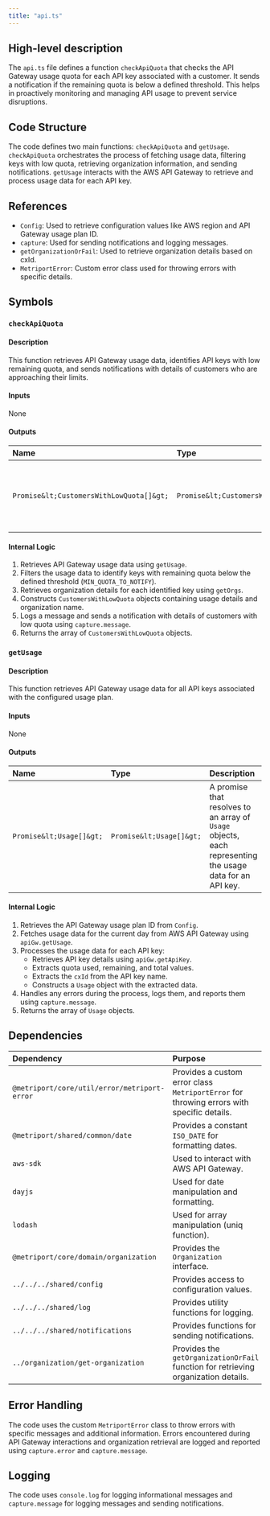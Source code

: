 ```yaml
---
title: "api.ts"
---
```


## High-level description
The `api.ts` file defines a function `checkApiQuota` that checks the API Gateway usage quota for each API key associated with a customer. It sends a notification if the remaining quota is below a defined threshold. This helps in proactively monitoring and managing API usage to prevent service disruptions.

## Code Structure
The code defines two main functions: `checkApiQuota` and `getUsage`. `checkApiQuota` orchestrates the process of fetching usage data, filtering keys with low quota, retrieving organization information, and sending notifications. `getUsage` interacts with the AWS API Gateway to retrieve and process usage data for each API key.

## References
- `Config`: Used to retrieve configuration values like AWS region and API Gateway usage plan ID.
- `capture`: Used for sending notifications and logging messages.
- `getOrganizationOrFail`: Used to retrieve organization details based on cxId.
- `MetriportError`: Custom error class used for throwing errors with specific details.

## Symbols

### `checkApiQuota`
#### Description
This function retrieves API Gateway usage data, identifies API keys with low remaining quota, and sends notifications with details of customers who are approaching their limits.

#### Inputs
None

#### Outputs
| Name | Type | Description |
|:-----|:-----|:------------|
| `Promise&lt;CustomersWithLowQuota[]&gt;` | `Promise&lt;CustomersWithLowQuota[]&gt;` | A promise that resolves to an array of `CustomersWithLowQuota` objects, each representing a customer with low remaining API quota. |

#### Internal Logic
1. Retrieves API Gateway usage data using `getUsage`.
2. Filters the usage data to identify keys with remaining quota below the defined threshold (`MIN_QUOTA_TO_NOTIFY`).
3. Retrieves organization details for each identified key using `getOrgs`.
4. Constructs `CustomersWithLowQuota` objects containing usage details and organization name.
5. Logs a message and sends a notification with details of customers with low quota using `capture.message`.
6. Returns the array of `CustomersWithLowQuota` objects.

### `getUsage`
#### Description
This function retrieves API Gateway usage data for all API keys associated with the configured usage plan.

#### Inputs
None

#### Outputs
| Name | Type | Description |
|:-----|:-----|:------------|
| `Promise&lt;Usage[]&gt;` | `Promise&lt;Usage[]&gt;` | A promise that resolves to an array of `Usage` objects, each representing the usage data for an API key. |

#### Internal Logic
1. Retrieves the API Gateway usage plan ID from `Config`.
2. Fetches usage data for the current day from AWS API Gateway using `apiGw.getUsage`.
3. Processes the usage data for each API key:
    - Retrieves API key details using `apiGw.getApiKey`.
    - Extracts quota used, remaining, and total values.
    - Extracts the `cxId` from the API key name.
    - Constructs a `Usage` object with the extracted data.
4. Handles any errors during the process, logs them, and reports them using `capture.message`.
5. Returns the array of `Usage` objects.

## Dependencies
| Dependency | Purpose |
|:-----------|:--------|
| `@metriport/core/util/error/metriport-error` | Provides a custom error class `MetriportError` for throwing errors with specific details. |
| `@metriport/shared/common/date` | Provides a constant `ISO_DATE` for formatting dates. |
| `aws-sdk` | Used to interact with AWS API Gateway. |
| `dayjs` | Used for date manipulation and formatting. |
| `lodash` | Used for array manipulation (uniq function). |
| `@metriport/core/domain/organization` | Provides the `Organization` interface. |
| `../../../shared/config` | Provides access to configuration values. |
| `../../../shared/log` | Provides utility functions for logging. |
| `../../../shared/notifications` | Provides functions for sending notifications. |
| `../organization/get-organization` | Provides the `getOrganizationOrFail` function for retrieving organization details. |

## Error Handling
The code uses the custom `MetriportError` class to throw errors with specific messages and additional information. Errors encountered during API Gateway interactions and organization retrieval are logged and reported using `capture.error` and `capture.message`.

## Logging
The code uses `console.log` for logging informational messages and `capture.message` for logging messages and sending notifications.
